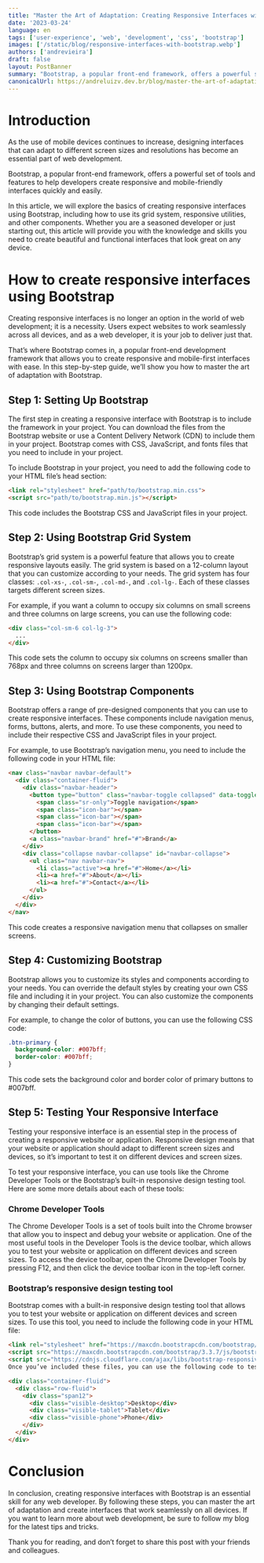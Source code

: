 ```yaml
---
title: "Master the Art of Adaptation: Creating Responsive Interfaces with Bootstrap"
date: '2023-03-24'
language: en
tags: ['user-experience', 'web', 'development', 'css', 'bootstrap']
images: ['/static/blog/responsive-interfaces-with-bootstrap.webp']
authors: ['andrevieira']
draft: false
layout: PostBanner
summary: "Bootstrap, a popular front-end framework, offers a powerful set of tools and features to help developers create responsive and mobile-friendly interfaces quickly and easily."
canonicalUrl: https://andreluizv.dev.br/blog/master-the-art-of-adaptation-creating-responsive-interfaces-with-bootstrap
---
```


# Introduction
As the use of mobile devices continues to increase, designing interfaces that can adapt to different screen sizes and resolutions has become an essential part of web development.

Bootstrap, a popular front-end framework, offers a powerful set of tools and features to help developers create responsive and mobile-friendly interfaces quickly and easily.

In this article, we will explore the basics of creating responsive interfaces using Bootstrap, including how to use its grid system, responsive utilities, and other components. Whether you are a seasoned developer or just starting out, this article will provide you with the knowledge and skills you need to create beautiful and functional interfaces that look great on any device.

# How to create responsive interfaces using Bootstrap
Creating responsive interfaces is no longer an option in the world of web development; it is a necessity. Users expect websites to work seamlessly across all devices, and as a web developer, it is your job to deliver just that.

That’s where Bootstrap comes in, a popular front-end development framework that allows you to create responsive and mobile-first interfaces with ease. In this step-by-step guide, we’ll show you how to master the art of adaptation with Bootstrap.

## Step 1: Setting Up Bootstrap
The first step in creating a responsive interface with Bootstrap is to include the framework in your project. You can download the files from the Bootstrap website or use a Content Delivery Network (CDN) to include them in your project. Bootstrap comes with CSS, JavaScript, and fonts files that you need to include in your project.

To include Bootstrap in your project, you need to add the following code to your HTML file’s head section:

``` html
<link rel="stylesheet" href="path/to/bootstrap.min.css">
<script src="path/to/bootstrap.min.js"></script>
```

This code includes the Bootstrap CSS and JavaScript files in your project.

## Step 2: Using Bootstrap Grid System
Bootstrap’s grid system is a powerful feature that allows you to create responsive layouts easily. The grid system is based on a 12-column layout that you can customize according to your needs. The grid system has four classes: `.col-xs-`, `.col-sm-`, `.col-md-`, and `.col-lg-`. Each of these classes targets different screen sizes.

For example, if you want a column to occupy six columns on small screens and three columns on large screens, you can use the following code:

``` html
<div class="col-sm-6 col-lg-3">
  ...
</div>
```

This code sets the column to occupy six columns on screens smaller than 768px and three columns on screens larger than 1200px.

## Step 3: Using Bootstrap Components
Bootstrap offers a range of pre-designed components that you can use to create responsive interfaces. These components include navigation menus, forms, buttons, alerts, and more. To use these components, you need to include their respective CSS and JavaScript files in your project.

For example, to use Bootstrap’s navigation menu, you need to include the following code in your HTML file:

``` html
<nav class="navbar navbar-default">
  <div class="container-fluid">
    <div class="navbar-header">
      <button type="button" class="navbar-toggle collapsed" data-toggle="collapse" data-target="#navbar-collapse">
        <span class="sr-only">Toggle navigation</span>
        <span class="icon-bar"></span>
        <span class="icon-bar"></span>
        <span class="icon-bar"></span>
      </button>
      <a class="navbar-brand" href="#">Brand</a>
    </div>
    <div class="collapse navbar-collapse" id="navbar-collapse">
      <ul class="nav navbar-nav">
        <li class="active"><a href="#">Home</a></li>
        <li><a href="#">About</a></li>
        <li><a href="#">Contact</a></li>
      </ul>
    </div>
  </div>
</nav>
```

This code creates a responsive navigation menu that collapses on smaller screens.

## Step 4: Customizing Bootstrap
Bootstrap allows you to customize its styles and components according to your needs. You can override the default styles by creating your own CSS file and including it in your project. You can also customize the components by changing their default settings.

For example, to change the color of buttons, you can use the following CSS code:

``` css
.btn-primary {
  background-color: #007bff;
  border-color: #007bff;
}
```

This code sets the background color and border color of primary buttons to #007bff.

## Step 5: Testing Your Responsive Interface
Testing your responsive interface is an essential step in the process of creating a responsive website or application. Responsive design means that your website or application should adapt to different screen sizes and devices, so it’s important to test it on different devices and screen sizes.

To test your responsive interface, you can use tools like the Chrome Developer Tools or the Bootstrap’s built-in responsive design testing tool. Here are some more details about each of these tools:

### Chrome Developer Tools

The Chrome Developer Tools is a set of tools built into the Chrome browser that allow you to inspect and debug your website or application. One of the most useful tools in the Developer Tools is the device toolbar, which allows you to test your website or application on different devices and screen sizes. To access the device toolbar, open the Chrome Developer Tools by pressing F12, and then click the device toolbar icon in the top-left corner.

### Bootstrap’s responsive design testing tool

Bootstrap comes with a built-in responsive design testing tool that allows you to test your website or application on different devices and screen sizes. To use this tool, you need to include the following code in your HTML file:

``` html 
<link rel="stylesheet" href="https://maxcdn.bootstrapcdn.com/bootstrap/3.3.7/css/bootstrap.min.css">
<script src="https://maxcdn.bootstrapcdn.com/bootstrap/3.3.7/js/bootstrap.min.js"></script>
<script src="https://cdnjs.cloudflare.com/ajax/libs/bootstrap-responsive/2.3.2/bootstrap-responsive.min.js"></script>
Once you’ve included these files, you can use the following code to test your website or application:

<div class="container-fluid">
  <div class="row-fluid">
    <div class="span12">
      <div class="visible-desktop">Desktop</div>
      <div class="visible-tablet">Tablet</div>
      <div class="visible-phone">Phone</div>
    </div>
  </div>
</div>
```

# Conclusion
In conclusion, creating responsive interfaces with Bootstrap is an essential skill for any web developer. By following these steps, you can master the art of adaptation and create interfaces that work seamlessly on all devices. If you want to learn more about web development, be sure to follow my blog for the latest tips and tricks.

Thank you for reading, and don’t forget to share this post with your friends and colleagues.